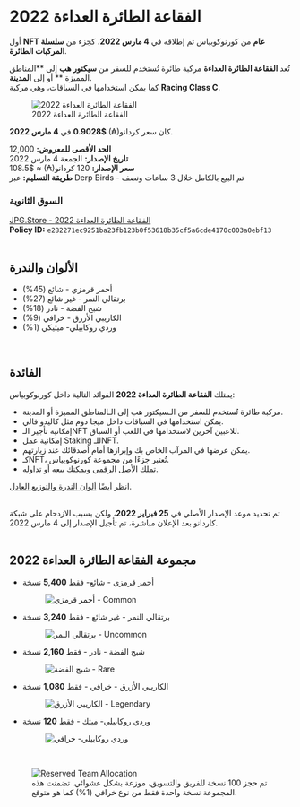 # الفقاعة الطائرة العداءة 2022  

أول **NFT عام** من كورنوكوبياس تم إطلاقه في **4 مارس 2022**، كجزء من **سلسلة المركبات الطائرة**.  

تُعد **الفقاعة الطائرة العداءة** مركبة طائرة تُستخدم للسفر من **سيكتور هب** إلى **المناطق المميزة ** أو إلى **المدينة**.  
كما يمكن استخدامها في السباقات، وهي مركبة **Racing Class C**.  

<figure className="img-center">
  <img src="/images/nfts/bubblejett/sprinter-2022/hero.avif" alt="الفقاعة الطائرة العداءة 2022" />
  <figcaption>الفقاعة الطائرة العداءة 2022</figcaption>
</figure>  

<div className="note-box">
  كان سعر كردانو(₳) <b>$0.9028</b> في <b>4 مارس 2022</b>.
</div>  

**الحد الأقصى للمعروض:** 12,000  
**تاريخ الإصدار:** الجمعة 4 مارس 2022  
**سعر الإصدار:** 120 كردانو(₳) ≈ $108.5  
**طريقة التسليم:** عبر Derp Birds - تم البيع بالكامل خلال 3 ساعات ونصف  

### السوق الثانوية  
<a href="https://www.jpg.store/collection/cornucopias-bubblejett-sprinter2022" target="_blank" rel="noopener noreferrer">
  JPG.Store - الفقاعة الطائرة العداءة 2022
</a>  

<div className="note-box success">
  <strong>Policy ID:</strong> <code>e282271ec9251ba23fb123b0f53618b35cf5a6cde4170c003a0ebf13</code>
</div>  

</br>

## الألوان والندرة  

<ul className="styled-list">
  <li><span className="rarity-common">أحمر قرمزي - شائع</span> (45%)</li>
  <li><span className="rarity-uncommon">برتقالي النمر - غير شائع</span> (27%)</li>
  <li><span className="rarity-rare">شبح الفضة - نادر</span> (18%)</li>
  <li><span className="rarity-legendary">الكاريبي الأزرق - خرافي</span> (9%)</li>
  <li><span className="rarity-خرافي ">وردي روكابيلي- ميثيكي</span> (1%)</li>
</ul>  

</br>

## الفائدة  

يمتلك **الفقاعة الطائرة العداءة 2022** الفوائد التالية داخل كورنوكوبياس:  

<ul className="styled-list">
  <li>مركبة طائرة تُستخدم للسفر من الـسيكتور هب إلى الـالمناطق المميزة أو المدينة.</li>
  <li>يمكن استخدامها في السباقات داخل ميجا دوم مثل كاليدو فالي.</li>
  <li>إمكانية تأجير الـNFT للاعبين آخرين لاستخدامها في اللعب أو السباق.</li>
  <li>إمكانية عمل Staking للـNFT.</li>
  <li>يمكن عرضها في المرآب الخاص بك وإبرازها أمام أصدقائك عند زيارتهم.</li>
  <li>كـNFT، تُعتبر جزءًا من مجموعة كورنوكوبياس.</li>
  <li>تملك الأصل الرقمي ويمكنك بيعه أو تداوله.</li>
</ul>  

<p className="rm-note">انظر أيضًا <a href="/blockchain/nfts#rarities-formatting">ألوان الندرة والتوزيع العادل</a>.</p>  

</br>

<div className="note-box info">
  تم تحديد موعد الإصدار الأصلي في <b>25 فبراير 2022</b>، ولكن بسبب الازدحام على شبكة كاردانو بعد الإعلان مباشرة، تم تأجيل الإصدار إلى 4 مارس 2022.
</div>  

</br>

## مجموعة الفقاعة الطائرة العداءة 2022  

- أحمر قرمزي - شائع- فقط **5,400** نسخة  
  <figure className="img-center">
    <img src="/images/nfts/bubblejett/sprinter-2022/crimson-red.gif" alt="أحمر قرمزي - Common" />
  </figure>  

- برتقالي النمر - غير شائع - فقط **3,240** نسخة  
  <figure className="img-center">
    <img src="/images/nfts/bubblejett/sprinter-2022/tiger-orange.gif" alt="برتقالي النمر - Uncommon" />
  </figure>  

- شبح الفضة - نادر - فقط **2,160** نسخة  
  <figure className="img-center">
    <img src="/images/nfts/bubblejett/sprinter-2022/ghost-silver.gif" alt="شبح الفضة - Rare" />
  </figure>  

- الكاريبي الأزرق - خرافي - فقط **1,080** نسخة  
  <figure className="img-center">
    <img src="/images/nfts/bubblejett/sprinter-2022/caribbean-blue.gif" alt="الكاريبي الأزرق - Legendary" />
  </figure>  

- وردي روكابيلي- ميثك - فقط **120** نسخة  
  <figure className="img-center">
    <img src="/images/nfts/bubblejett/sprinter-2022/rockabilly-pink.gif" alt="وردي روكابيلي- خرافي " />
  </figure>  

</br>

<figure className="img-center">
  <img src="/images/nfts/bubblejett/sprinter-2022/team-allocation.avif" alt="Reserved Team Allocation" />
  <figcaption>تم حجز 100 نسخة للفريق والتسويق، موزعة بشكل عشوائي. تضمنت هذه المجموعة نسخة واحدة فقط من نوع خرافي  (1%) كما هو متوقع.</figcaption>
</figure>  
